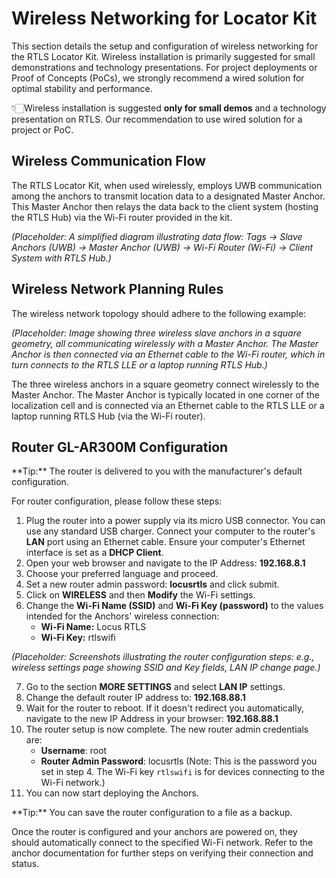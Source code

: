 
# Wireless Networking for Locator Kit

This section details the setup and configuration of wireless networking for the RTLS Locator Kit. Wireless installation is primarily suggested for small demonstrations and technology presentations. For project deployments or Proof of Concepts (PoCs), we strongly recommend a wired solution for optimal stability and performance.

👇🏻Wireless installation is suggested **only for small demos** and a technology presentation on RTLS. Our recommendation to use wired solution for a project or PoC.

## Wireless Communication Flow
The RTLS Locator Kit, when used wirelessly, employs UWB communication among the anchors to transmit location data to a designated Master Anchor. This Master Anchor then relays the data back to the client system (hosting the RTLS Hub) via the Wi-Fi router provided in the kit.

*(Placeholder: A simplified diagram illustrating data flow: Tags -> Slave Anchors (UWB) -> Master Anchor (UWB) -> Wi-Fi Router (Wi-Fi) -> Client System with RTLS Hub.)*

## Wireless Network Planning Rules
The wireless network topology should adhere to the following example:

*(Placeholder: Image showing three wireless slave anchors in a square geometry, all communicating wirelessly with a Master Anchor. The Master Anchor is then connected via an Ethernet cable to the Wi-Fi router, which in turn connects to the RTLS LLE or a laptop running RTLS Hub.)*

The three wireless anchors in a square geometry connect wirelessly to the Master Anchor. The Master Anchor is typically located in one corner of the localization cell and is connected via an Ethernet cable to the RTLS LLE or a laptop running RTLS Hub (via the Wi-Fi router).

## Router GL-AR300M Configuration

<Callout emoji="ℹ️" type="info">
 **Tip:** The router is delivered to you with the manufacturer's default configuration.
</Callout>

For router configuration, please follow these steps:
1. Plug the router into a power supply via its micro USB connector. You can use any standard USB charger. Connect your computer to the router's **LAN** port using an Ethernet cable. Ensure your computer's Ethernet interface is set as a **DHCP Client**.
2. Open your web browser and navigate to the IP Address: **192.168.8.1**
3. Choose your preferred language and proceed.
4. Set a new router admin password: **locusrtls** and click submit.
5. Click on **WIRELESS** and then **Modify** the Wi-Fi settings.
6. Change the **Wi-Fi Name (SSID)** and **Wi-Fi Key (password)** to the values intended for the Anchors' wireless connection:
    - **Wi-Fi Name:** Locus RTLS
    - **Wi-Fi Key:** rtlswifi

*(Placeholder: Screenshots illustrating the router configuration steps: e.g., wireless settings page showing SSID and Key fields, LAN IP change page.)*

7. Go to the section **MORE SETTINGS** and select **LAN IP** settings.
8. Change the default router IP address to: **192.168.88.1**
9. Wait for the router to reboot. If it doesn't redirect you automatically, navigate to the new IP Address in your browser: **192.168.88.1**
10. The router setup is now complete. The new router admin credentials are:
    - **Username**: root
    - **Router Admin Password**: locusrtls (Note: This is the password you set in step 4. The Wi-Fi key `rtlswifi` is for devices connecting to the Wi-Fi network.)
11. You can now start deploying the Anchors.
    
<Callout emoji="ℹ️" type="info">
 **Tip:** You can save the router configuration to a file as a backup.
</Callout>

Once the router is configured and your anchors are powered on, they should automatically connect to the specified Wi-Fi network. Refer to the anchor documentation for further steps on verifying their connection and status.